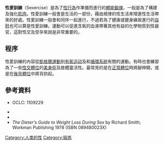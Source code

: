 {{no footnotes|time=2016-06-17T15:01:35+00:00}}
'''性愛訓練'''（Sexercise）是為了[[人類性行為|性行為]]作準備而進行的[[體能鍛煉|體能鍛煉]]，一般是為了構建及強化[[肌肉|肌肉]]。性愛訓練一般會是{{le|Sex diet|Sex diet}}生活的一部份，藉由規律的性生活來增進性生活帶來的好處。性愛訓練一般會和同伴一起進行，不過若為了健康或健身緣故進行的[[自慰|自慰]]也可以算是性愛訓練。運動可以促進含氧的血液帶著其他有益的化學物質到性器官，這對性交及受孕來說是非常重要的。

==程序==
性愛訓練的內容從[[凱格爾運動|凱格爾運動]]到[[有氧运动|有氧运动]]及和[[循環系統|循環系統]]有關的運動。有時也會練習為了一些[[性交體位|性交體位]]的[[柔身術|柔身術]]及肢體靈活性。最常見的是在[[正常體位|正常體位]]時將腳伸開，或是在[[後背體位|後背體位]]中將背拱起。

==參考資料==
*{{cite book|last=O'Relly|first=Edward|title=Sexercises, isometric and isotonic|year=1967|publisher=Crown Publishers|location=New York}} OCLC: 1109229
* {{cite journal|last=Falliers|first=CJ|title=Sexercise-induced asthma.|journal=Lancet|date=November 13, 1976|volume=308|issue=7994|pages=1078–9|doi=10.1016/S0140-6736(76)90983-1|pmid=62914|url=http://www.sciencedirect.com/science/article/pii/S0140673676909831|accessdate=December 15, 2012|archive-date=2020-04-09|archive-url=https://web.archive.org/web/20200409042646/https://www.sciencedirect.com/science/article/pii/S0140673676909831}}
* {{cite news|title='Sexercise' yourself into shape.|url=http://news.bbc.co.uk/1/hi/health/4703166.stm|accessdate=December 15, 2012|newspaper=BBC News|date=February 11, 2006|archive-date=2017-09-05|archive-url=https://web.archive.org/web/20170905202257/http://news.bbc.co.uk/1/hi/health/4703166.stm|dead-url=no}}
* ''The Dieter's Guide to Weight Loss During Sex'' by Richard Smith; Workman Publishing 1978 (ISBN 089480023X)

[[Category:人类的性|Category:人类的性]]
[[Category:锻炼|Category:锻炼]]